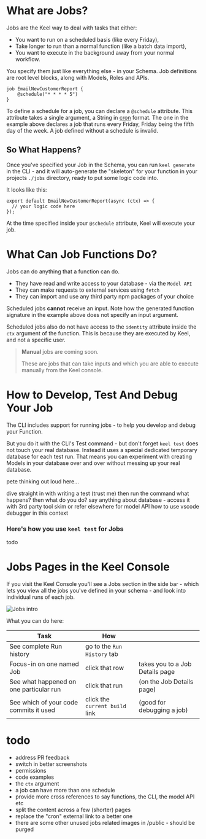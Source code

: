 # What are Jobs?

Jobs are the Keel way to deal with tasks that either:

- You want to run on a scheduled basis (like every Friday),
- Take longer to run than a normal function (like a batch data import),
- You want to execute in the background away from your normal workflow.

You specify them just like everything else - in your Schema. 
Job definitions are root level blocks, along with Models, Roles and APIs.

```keel filename="schema.keel"
job EmailNewCustomerReport {
    @schedule("* * * * 5")
}
```

To define a schedule for a job, you can declare a `@schedule` attribute. 
This attribute takes a single argument, a String in [cron](https://devhints.io/cron) format.
The one in the example above declares a job that runs every Friday, Friday being the fifth day of the week. A job defined without a schedule
is invalid.

## So What Happens?

Once you've specified your Job in the Schema, you can run `keel generate` in the CLI - and it will auto-generate the "skeleton" for your function in 
your projects `./jobs` directory, ready to put some logic code into. 

It looks like this:

```tsx filename="jobs/emailNewCustomerReport.ts"
export default EmailNewCustomerReport(async (ctx) => {
  // your logic code here
});
```

At the time specified inside your `@schedule` attribute, Keel will execute your job.

# What Can Job Functions Do?
Jobs can do anything that a function can do.

- They have read and write access to your database - via the `Model API`
- They can make requests to external services using `fetch`
- They can import and use any third party npm packages of your choice

Scheduled jobs **cannot** receive an input. Note how the generated function signature in the example above does not specify
an input argument.

Scheduled jobs also do not have access to the `identity` attribute inside the `ctx` argument of the function. This is because they are executed by Keel, and not a specific user.

> **Manual** jobs are coming soon. 
> 
> These are jobs that can take inputs and which you are able to execute manually from the Keel console.

# How to Develop, Test And Debug Your Job

The CLI includes support for running jobs - to help you develop and debug your Function.

But you do it with the CLI's Test command - but don't forget `keel test` does not touch your real database. Instead it uses a special dedicated temporary database for each test run. That means you can experiment with creating Models in your database over and over without messing up your real database.

pete thinking out loud here...

dive straight in with writing a test (trust me)
then run the command
what happens?
then what do you do?
say anything about database - access it with 3rd party tool
skim or refer elsewhere for model API
how to use vscode debugger in this context

### Here's how you use `keel test` for Jobs

todo

# Jobs Pages in the Keel Console

If you visit the Keel Console you'll see a Jobs section in the side bar - which lets
you view all the jobs you've defined in your schema - and look into individual runs of each job.

![Jobs intro](/jobs-intro.png)

What you can do here:

| Task | How |     |
| ---  | --- | --- |
| See complete Run history | go to the `Run History` tab |
| Focus-in on one named Job | click that row | takes you to a Job Details page |
| See what happened on one particular run | click that run | (on the Job Details page) |
| See which of your code commits it used | click the `current build` link | (good for debugging a job) |





# todo

- address PR feedback
- switch in better screenshots 
- permissions
- code examples
- the `ctx` argument
- a job can have more than one schedule
- provide more cross references to say functions, the CLI, the model API etc
- split the content across a few (shorter) pages
- replace the "cron" external link to a better one
- there are some other unused jobs related images in /public - should be purged




